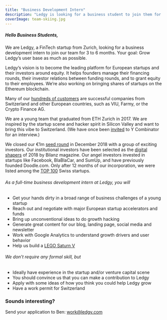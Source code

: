```yaml
---
title: "Business Development Intern"
description: "Ledgy is looking for a business student to join them for a summer internship"
coverImage: team-skiing.jpg
---
```


##### Hello Business Students,

We are Ledgy, a FinTech startup from Zurich, looking for a business development intern to join our team for 3 to 6 months. Your goal: Grow Ledgy’s user base as much as possible.

Ledgy’s vision is to become the leading platform for European startups and their investors around equity. It helps founders manage their financing rounds, their investor relations between funding rounds, and to grant equity to their employees. We’re also working on bringing shares of startups on the Ethereum blockchain.

Many of our [hundreds of customers](/#references) are successful companies from Switzerland and other European countries, such as VIU, Farmy, or the Crypto Finance AG.

We are a young team that graduated from ETH Zurich in 2017. We are inspired by the startup scene and hacker spirit in Silicon Valley and want to bring this vibe to Switzerland. (We have once been [invited](https://blog.ledgy.com/our-interview-at-y-combinator-e1131fd89ecc) to Y Combinator for an interview.)

We closed our €1m [seed round](https://www.eu-startups.com/2018/12/ledgy-raises-funding/) in December 2018 with a group of exciting investors. Our institutional investors have been selected as the [digital shapers](https://www.bilanz.ch/people/investors) of 2018 by Bilanz magazine. Our angel investors invested in startups like Facebook, BlaBlaCar, and SumUp, and have previously founded Doodle.com. Only after 12 months of our incorporation, we were listed among the [TOP 100](https://www.top100startup.ch/index.cfm?CFID=30662266&CFTOKEN=5d1c365fa7651b6b-C39A8E03-C967-5D24-C2B1A2E98BD73FA6&page=136340&profilesEntry=1) Swiss startups.


###### As a full-time business development intern at Ledgy, you will
* Get your hands dirty in a broad range of business challenges of a young startup
* Reach out and negotiate with major European startup accelerators and funds
* Bring up unconventional ideas to do growth hacking
* Generate great content for our blog, landing page, social media and newsletter
* Work with Google Analytics to understand growth drivers and user behavior
* Help us build a [LEGO Saturn V](https://youtu.be/UxtUrloLlm8)


###### We don’t require any formal skill, but
* Ideally have experience in the startup and/or venture capital scene
* You should convince us that you can make a contribution to Ledgy
* Apply with some ideas of how you think you could help Ledgy grow
* Have a work permit for Switzerland

### Sounds interesting?

Send your application to Ben: ​[work@ledgy.com​](mailto:work@ledgy.com)
